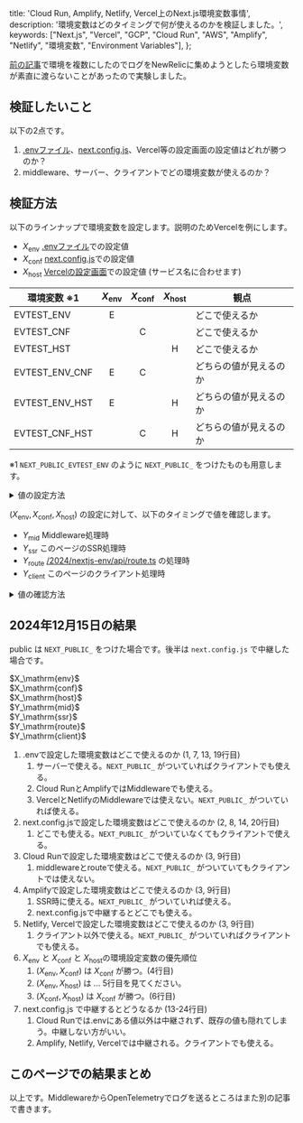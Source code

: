   title: 'Cloud Run, Amplify, Netlify, Vercel上のNext.js環境変数事情',
  description: '環境変数はどのタイミングで何が使えるのかを検証しました。',
  keywords: ["Next.js", "Vercel", "GCP", "Cloud Run", "AWS", "Amplify", "Netlify", "環境変数", "Environment Variables"],
};

[前の記事](./multi-cloud)で環境を複数にしたのでログをNewRelicに集めようとしたら環境変数が素直に渡らないことがあったので実験しました。

## 検証したいこと

以下の2点です。

1. [.envファイル]、[next.config.js]、Vercel等の設定画面の設定値はどれが勝つのか？
2. middleware、サーバー、クライアントでどの環境変数が使えるのか？

[.envファイル]: https://nextjs.org/docs/app/building-your-application/configuring/environment-variables
[next.config.js]: https://nextjs.org/docs/app/api-reference/next-config-js/env

## 検証方法

以下のラインナップで環境変数を設定します。説明のためVercelを例にします。

- $X_\mathrm{env}$ [.envファイル]での設定値
- $X_\mathrm{conf}$ [next.config.js]での設定値
- $X_\mathrm{host}$ [Vercelの設定画面]での設定値 (サービス名に合わせます)

[Vercelの設定画面]: https://vercel.com/docs/projects/environment-variables

|環境変数 ※1|$X_\mathrm{env}$|$X_\mathrm{conf}$|$X_\mathrm{host}$|観点|
|---|:---:|:---:|:---:|---|
|EVTEST_ENV    |E| | |どこで使えるか|
|EVTEST_CNF    | |C| |どこで使えるか|
|EVTEST_HST    | | |H|どこで使えるか|
|EVTEST_ENV_CNF|E|C| |どちらの値が見えるのか|
|EVTEST_ENV_HST|E| |H|どちらの値が見えるのか|
|EVTEST_CNF_HST| |C|H|どちらの値が見えるのか|

※1 `NEXT_PUBLIC_EVTEST_ENV` のように `NEXT_PUBLIC_` をつけたものも用意します。

<details>
<summary>値の設定方法</summary>

### .envファイルでの設定

```sh
EVTEST_ENV=E
EVTEST_ENV_CNF=E
EVTEST_ENV_HST=E
NEXT_PUBLIC_EVTEST_ENV=E
NEXT_PUBLIC_EVTEST_ENV_CNF=E
NEXT_PUBLIC_EVTEST_ENV_HST=E
```

### next.config.js (next.config.ts) での設定

```ts
const nextConfig: NextConfig = {
  env: {
    EVTEST_CNF: "C",
    EVTEST_ENV_CNF: "C",
    EVTEST_CNF_HST: "C",
    NEXT_PUBLIC_EVTEST_CNF: "C",
    NEXT_PUBLIC_EVTEST_ENV_CNF: "C",
    NEXT_PUBLIC_EVTEST_CNF_HST: "C",
    // 以下はここで中継してみるテストです。
    EVTEST_ENV2: process.env.EVTEST_ENV,
    EVTEST_CNF2: process.env.EVTEST_CNF,
    EVTEST_HST2: process.env.EVTEST_HST,
    EVTEST_ENV_CNF2: process.env.EVTEST_ENV_CNF,
    EVTEST_ENV_HST2: process.env.EVTEST_ENV_HST,
    EVTEST_CNF_HST2: process.env.EVTEST_CNF_HST,
    NEXT_PUBLIC_EVTEST_ENV2: process.env.NEXT_PUBLIC_EVTEST_ENV,
    NEXT_PUBLIC_EVTEST_CNF2: process.env.NEXT_PUBLIC_EVTEST_CNF,
    NEXT_PUBLIC_EVTEST_HST2: process.env.NEXT_PUBLIC_EVTEST_HST,
    NEXT_PUBLIC_EVTEST_ENV_CNF2: process.env.NEXT_PUBLIC_EVTEST_ENV_CNF,
    NEXT_PUBLIC_EVTEST_ENV_HST2: process.env.NEXT_PUBLIC_EVTEST_ENV_HST,
    NEXT_PUBLIC_EVTEST_CNF_HST2: process.env.NEXT_PUBLIC_EVTEST_CNF_HST,
  },
};
```

### Vercelの設定画面での設定

![Vercelの環境変数設定画面](./vercel01.webp)

### Cloud Runの設定画面での設定

![Cloud Runの環境変数設定画面](./cloudrun01.webp)

### Amplifyの設定画面での設定

![Amplifyの環境変数設定画面](./amplify01.webp)

### Netlifyの設定画面での設定

![Netlifyの環境変数設定画面 (値が見えないですがHに設定しています。)](./netlify01.webp)

</details>

$(X_\mathrm{env}, X_\mathrm{conf}, X_\mathrm{host})$ の設定に対して、以下のタイミングで値を確認します。

- $Y_\mathrm{mid}$ Middleware処理時
- $Y_\mathrm{ssr}$ このページのSSR処理時
- $Y_\mathrm{route}$ [/2024/nextjs-env/api/route.ts](/2024/nextjs-env/api) の処理時
- $Y_\mathrm{client}$ このページのクライアント処理時

<details>
<summary>値の確認方法</summary>

まず以下の関数を用意しました。

```ts 環境変数を列挙する関数 listEnvTestEntries
export const listEnvTestEntries = function* (): Generator<[string, string | undefined]> {
  yield ["EVTEST_ENV", process.env.EVTEST_ENV];
  yield ["EVTEST_CNF", process.env.EVTEST_CNF];
  yield ["EVTEST_HST", process.env.EVTEST_HST];
  yield ["EVTEST_ENV_CNF", process.env.EVTEST_ENV_CNF];
  yield ["EVTEST_ENV_HST", process.env.EVTEST_ENV_HST];
  yield ["EVTEST_CNF_HST", process.env.EVTEST_CNF_HST];
  yield ["NEXT_PUBLIC_EVTEST_ENV", process.env.NEXT_PUBLIC_EVTEST_ENV];
  yield ["NEXT_PUBLIC_EVTEST_CNF", process.env.NEXT_PUBLIC_EVTEST_CNF];
  yield ["NEXT_PUBLIC_EVTEST_HST", process.env.NEXT_PUBLIC_EVTEST_HST];
  yield ["NEXT_PUBLIC_EVTEST_ENV_CNF", process.env.NEXT_PUBLIC_EVTEST_ENV_CNF];
  yield ["NEXT_PUBLIC_EVTEST_ENV_HST", process.env.NEXT_PUBLIC_EVTEST_ENV_HST];
  yield ["NEXT_PUBLIC_EVTEST_CNF_HST", process.env.NEXT_PUBLIC_EVTEST_CNF_HST];
  yield ["EVTEST_ENV2", process.env.EVTEST_ENV2];
  yield ["EVTEST_CNF2", process.env.EVTEST_CNF2];
  yield ["EVTEST_HST2", process.env.EVTEST_HST2];
  yield ["EVTEST_ENV_CNF2", process.env.EVTEST_ENV_CNF2];
  yield ["EVTEST_ENV_HST2", process.env.EVTEST_ENV_HST2];
  yield ["EVTEST_CNF_HST2", process.env.EVTEST_CNF_HST2];
  yield ["NEXT_PUBLIC_EVTEST_ENV2", process.env.NEXT_PUBLIC_EVTEST_ENV2];
  yield ["NEXT_PUBLIC_EVTEST_CNF2", process.env.NEXT_PUBLIC_EVTEST_CNF2];
  yield ["NEXT_PUBLIC_EVTEST_HST2", process.env.NEXT_PUBLIC_EVTEST_HST2];
  yield ["NEXT_PUBLIC_EVTEST_ENV_CNF2", process.env.NEXT_PUBLIC_EVTEST_ENV_CNF2];
  yield ["NEXT_PUBLIC_EVTEST_ENV_HST2", process.env.NEXT_PUBLIC_EVTEST_ENV_HST2];
  yield ["NEXT_PUBLIC_EVTEST_CNF_HST2", process.env.NEXT_PUBLIC_EVTEST_CNF_HST2];
};
```

### Middleware処理時

middleware.tsで [/envtest](/envtest) へのリクエストに上記関数の結果を返すようにします。このページでの結果は以下の通りです。

<EnvTestApi path="/envtest" refId={RefId.middleware}/>

### このページのSSR処理時

SSRなコンポーネントで上記関数の結果を返すようにします。

```tsx EnvTestSsr.tsx
import { listEnvTestEntries } from "./path/to/listEnvTestEntries";
import { EnvTestData } from "./EnvTestData";
export const EnvTestSsr = () => (
  <EnvTestData data={[...listEnvTestEntries()]} columnName="SSR" />
);
```

`EnvTestData`は`EVTEST_ENV=env`のように変数名とその値を1行ずつ出力します。このページでの結果は以下の通りです。

<EnvTestSsr/>

### [/2024/nextjs-env/api/route.ts](/2024/nextjs-env/api) の処理時

SSRと同じ結果と予想したのですが、念のため用意しました。

```ts route.ts
import { NextResponse } from "next/server";
import { listEnvTestEntries } from "./path/to/listEnvTestEntries";
export const GET = () => NextResponse.json([...listEnvTestEntries()]);
```

このページでの結果は以下の通りです。

<EnvTestApi path="./api" refId={RefId.route} />

### このページのクライアント処理時

EnvTestSsr.tsx を "use client" にしたものです。Hydrationを避けるためuseEffect内で値を取得しています。

```tsx EnvTestClient.tsx
"use client";
import { useEffect, useState } from "react";
import { listEnvTestEntries } from "./path/to/listEnvTestEntries";
import { EnvTestData } from "./EnvTestData";
export const EnvTestClient = () => {
	const [data, setData] = useState<Array<[string, string | undefined]>>([]);
	useEffect(() => setData([...listEnvTestEntries()]), []);
	return <EnvTestData data={data} columnName="Client" />;
};
```

このページでの結果は以下の通りです。

<EnvTestClient/>

</details>

## 2024年12月15日の結果

<span className={IconClass}>public</span> は `NEXT_PUBLIC_` をつけた場合です。後半は `next.config.js` で中継した場合です。

<div className={css.mathRef} id="Xenv">$X_\mathrm{env}$</div>
<div className={css.mathRef} id="Xconf">$X_\mathrm{conf}$</div>
<div className={css.mathRef} id="Xhost">$X_\mathrm{host}$</div>
<div className={css.mathRef} id="Ymiddle">$Y_\mathrm{mid}$</div>
<div className={css.mathRef} id="Yserver">$Y_\mathrm{ssr}$</div>
<div className={css.mathRef} id="Yroute">$Y_\mathrm{route}$</div>
<div className={css.mathRef} id="Yclient">$Y_\mathrm{client}$</div>
<EnvTestSummary/>

1. .envで設定した環境変数はどこで使えるのか (1, 7, 13, 19行目)
   1. サーバーで使える。`NEXT_PUBLIC_` がついていればクライアントでも使える。
   2. Cloud RunとAmplifyではMiddlewareでも使える。
   3. VercelとNetlifyのMiddlewareでは使えない。`NEXT_PUBLIC_` がついていれば使える。
2. next.config.jsで設定した環境変数はどこで使えるのか (2, 8, 14, 20行目)
   1. どこでも使える。`NEXT_PUBLIC_` がついていなくてもクライアントで使える。
3. Cloud Runで設定した環境変数はどこで使えるのか (3, 9行目)
   1. middlewareとrouteで使える。`NEXT_PUBLIC_` がついていてもクライアントでは使えない。
4. Amplifyで設定した環境変数はどこで使えるのか (3, 9行目)
   1. SSR時に使える。`NEXT_PUBLIC_` がついていれば使える。
   2. next.config.jsで中継するとどこでも使える。
5. Netlify, Vercelで設定した環境変数はどこで使えるのか (3, 9行目)
   1. クライアント以外で使える。`NEXT_PUBLIC_` がついていればクライアントでも使える。
6. $X_\mathrm{env}$ と $X_\mathrm{conf}$ と $X_\mathrm{host}$の環境設定変数の優先順位
   1. $(X_\mathrm{env}, X_\mathrm{conf})$ は $X_\mathrm{conf}$ が勝つ。(4行目)
   2. $(X_\mathrm{env}, X_\mathrm{host})$ は ... 5行目を見てください。
   3. $(X_\mathrm{conf}, X_\mathrm{host})$ は $X_\mathrm{conf}$ が勝つ。(6行目)
7. next.config.js で中継するとどうなるか (13-24行目)
   1. Cloud Runでは.envにある値以外は中継されず、既存の値も隠れてしまう。中継しない方がいい。
   2. Amplify, Netlify, Vercelでは中継される。クライアントでも使える。

## このページでの結果まとめ

<EnvTestTable id="envtest-result"/>

以上です。MiddlewareからOpenTelemetryでログを送るところはまた別の記事で書きます。
